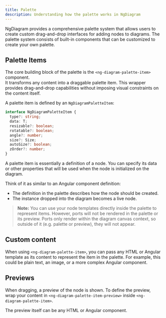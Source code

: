 ```yaml
---
title: Palette
description: Understanding how the palette works in NgDiagram
---
```



NgDiagram provides a comprehensive palette system that allows users to create custom drag-and-drop interfaces for adding nodes to diagrams.
The palette system consists of built-in components that can be customized to create your own palette.

## Palette Items

The core building block of the palette is the `<ng-diagram-palette-item>` component.  
It transforms any content into a draggable palette item. This wrapper provides drag-and-drop capabilities without imposing visual constraints on the content itself.

A palette item is defined by an `NgDiagramPaletteItem`:

```typescript
interface NgDiagramPaletteItem {
  type?: string;
  data: T;
  resizable?: boolean;
  rotatable?: boolean;
  angle?: number;
  size?: Size;
  autoSize?: boolean;
  zOrder?: number;
}
```

A palette item is essentially a definition of a node. You can specify its data or other properties that will be used when the node is initialized on the diagram.

Think of it as similar to an Angular component definition:

- The definition in the palette describes how the node should be created.
- The instance dropped into the diagram becomes a live node.

> **Note:** You can use your node templates directly inside the palette to represent items.
> However, ports will not be rendered in the palette or its preview. Ports only render within the diagram canvas context, so outside of it (e.g. palette or preview), they will not appear.

## Custom content

When using `<ng-diagram-palette-item>`, you can pass any HTML or Angular template as its content to represent the item in the palette.
For example, this could be plain text, an image, or a more complex Angular component.

## Previews

When dragging, a preview of the node is shown.
To define the preview, wrap your content in `<ng-diagram-palette-item-preview>` inside `<ng-diagram-palette-item>`.

The preview itself can be any HTML or Angular component.


<Palette />

<ExampleViewer dirName="palette" />
